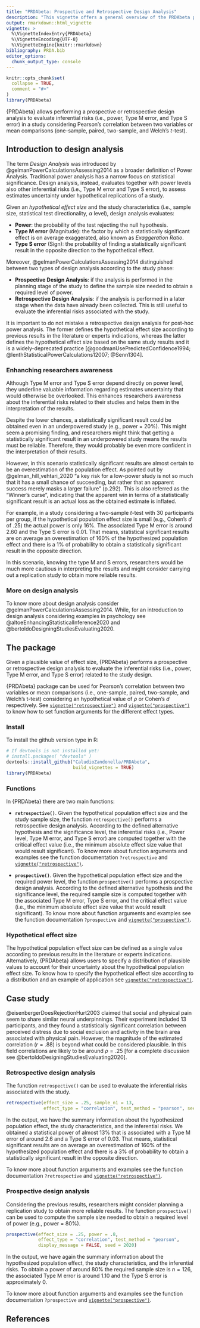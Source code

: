 ```yaml
---
title: "PRDAbeta: Prospective and Retrospective Design Analysis"
description: "This vignette offers a general overview of the PRDAbeta package, introducing the concept of design analysis and providing information about the main functions in the package."
output: rmarkdown::html_vignette
vignette: >
  %\VignetteIndexEntry{PRDAbeta}
  %\VignetteEncoding{UTF-8}
  %\VignetteEngine{knitr::rmarkdown}
bibliography: PRDA.bib
editor_options: 
  chunk_output_type: console
---
```


```r
knitr::opts_chunk$set(
  collapse = TRUE,
  comment = "#>"
)
library(PRDAbeta)
```


{PRDAbeta} allows performing a prospective or retrospective design analysis to evaluate inferential risks (i.e., power, Type M error, and Type S error) in a study considering Pearson's correlation between two variables or mean comparisons (one-sample, paired, two-sample, and Welch's *t*-test). 

## Introduction to design analysis

The term *Design Analysis* was introduced by @gelmanPowerCalculationsAssessing2014 as a broader definition of Power Analysis. Traditional power analysis has a narrow focus on statistical significance. Design analysis, instead, evaluates together with power levels also other inferential risks (i.e., Type M error and Type S error), to assess estimates uncertainty under hypothetical replications of a study.

Given an *hypothetical effect size* and  the study characteristics (i.e., sample size, statistical test directionality, $\alpha$ level), design analysis evaluates:

- **Power**: the probability of the test rejecting the null hypothesis.
- **Type M error** (Magnitude): the factor by which a statistically significant effect is on average exaggerated, also known as *Exaggeration Ratio*.
- **Type S error** (Sign): the probability of finding a statistically significant result in the opposite direction to the hypothetical effect.

Moreover, @gelmanPowerCalculationsAssessing2014 distinguished between two types of design analysis according to the study phase:

- **Prospective Design Analysis**: if the analysis is performed in the planning stage of the study to define the sample size needed to obtain a required level of power.
- **Retrospective Design Analysis**: if the analysis is performed in a later stage when the data have already been collected. This is still useful to evaluate the inferential risks associated with the study.

It is important to do not mistake a retrospective design analysis for post-hoc power analysis. The former defines the hypothetical effect size according to previous results in the literature or experts indications, whereas the latter defines the hypothetical effect size based on the same study results and it is a widely-deprecated practice [@goodmanUsePredictedConfidence1994; @lenthStatisticalPowerCalculations12007; @Senn1304].

### Enhanching researchers awareness

Although Type M error and Type S error depend directly on power level, they underline valuable information regarding estimates uncertainty that would otherwise be overlooked. This enhances researchers awareness about the inferential risks related to their studies and helps them in the interpretation of the results.

Despite the lower chances, a statistically significant result could be obtained even in an underpowered study (e.g., power = 20%). This might seem a promising finding, and researchers might think that getting a statistically significant result in an underpowered study means the results must be reliable. Therefore, they would probably be even more confident in the interpretation of their results.

However, in this scenario statistically significant results are almost certain to be an overestimation of the population effect. As pointed out by @gelman_hill_vehtari_2020 "a key risk for a low-power study is not so much that it has a small chance of succeeding, but rather that an apparent success merely masks a larger failure" (p.292). This is also referred as the "Winner's curse", indicating that the apparent win in terms of a statistically significant result is an actual loss as the obtained estimate is inflated.

For example, in a study considering a two-sample *t*-test with 30 participants per group, if the hypothetical population effect size is small (e.g., Cohen's *d* of .25) the actual power is only 16%.  The associated Type M error is around 2.60 and  the Type S error is 0.01. That means, statistical significant results are on average an overestimation of 160% of the hypothesized population effect and there is a 1% of probability to obtain a statistically significant result in the opposite direction. 

In this scenario, knowing the type M and S errors, researchers would be much more cautious in interpreting the results and might consider carrying out a replication study to obtain more reliable results.

### More on design analysis

To know more about design analysis consider @gelmanPowerCalculationsAssessing2014. While, for an introduction to design analysis considering examples in psychology see @altoeEnhancingStatisticalInference2020 and  @bertoldoDesigningStudiesEvaluating2020.

## The package

Given a plausible value of effect size, {PRDAbeta} performs a prospective or retrospective design analysis to evaluate the inferential risks (i.e., power, Type M error, and Type S error) related to the study design.

{PRDAbeta} package can be used for Pearson's correlation between two variables or mean comparisons (i.e., one-sample, paired, two-sample, and Welch's t-test) considering an hypothetical value of $\rho$ or Cohen's *d* respectively. See [`vignette("retrospective")`](retrospective.html) and [`vignette("prospective")`](prospective.html) to know how to set function arguments for the different effect types. 

### Install

To install the github version type in R:

```r
# If devtools is not installed yet: 
# install.packages( "devtools" )  
devtools::install_github("CaludioZandonella/PRDAbeta",
                         build_vignettes = TRUE)
library(PRDAbeta)
```

### Functions

In {PRDAbeta} there are two main functions:

- **`retrospective()`**.
Given the hypothetical population effect size and the study sample size, the function `retrospective()` performs a retrospective design analysis. According to the defined alternative hypothesis and the significance level, the inferential risks (i.e., Power level, Type M error, and Type S error) are computed together with the critical effect value (i.e., the minimum absolute effect size value that would result significant). To know more about function arguments and examples see the function documentation `?retrospective` and  [`vignette("retrospective")`](retrospective.html).

- **`prospective()`**.
Given the hypothetical population effect size and the required power level, the function `prospective()` performs a prospective design analysis. According to the defined alternative hypothesis and the significance level, the required sample size is computed together with the associated Type M error, Type S error, and the critical effect value (i.e., the minimum absolute effect size value that would result significant).  To know more about function arguments and examples see the function documentation `?prospective` and [`vignette("prospective")`](prospective.html).

### Hypothetical effect size

The hypothetical population effect size can be defined as a single value according to previous results in the literature or experts indications. Alternatively, {PRDAbeta} allows users to specify a distribution of plausible values to account for their uncertainty about the hypothetical population effect size.  To know how to specify the hypothetical effect size according to a distribution and an example of application see [`vignette("retrospective")`](retrospective.html).



## Case study

@eisenbergerDoesRejectionHurt2003 claimed that social and physical pain seem to share similar neural underpinnings. Their experiment included 13 participants, and they found a statistically significant correlation between perceived distress due to social exclusion and activity in the brain area associated with physical pain. However, the magnitude of the estimated correlation ($r = .88$) is beyond what could be considered plausible. In this field correlations are likely to be around $\rho = .25$ [for a complete discussion see @bertoldoDesigningStudiesEvaluating2020].

### Retrospective design analysis

The function `retrospective()` can be used to evaluate the inferential risks associated with the study.

```r
retrospective(effect_size = .25, sample_n1 = 13,
              effect_type = "correlation", test_method = "pearson", seed = 2020)
```

In the output, we have the summary information about the hypothesized population effect, the study characteristics, and the inferential risks. We obtained a statistical power of almost 13% that is associated with a Type M error of around 2.6 and a Type S error of 0.03. That means, statistical significant results are on average an overestimation of 160% of the hypothesized population effect and there is a 3% of probability to obtain a statistically significant result in the opposite direction.

To know more about function arguments and examples see the function documentation `?retrospective` and  [`vignette("retrospective")`](retrospective.html).

### Prospective design analysis

Considering the previous results, researchers might consider planning a replication study to obtain more reliable results. The function `prospective()` can be used to compute the sample size needed to obtain a required level of power (e.g., power = 80%).

```r
prospective(effect_size = .25, power = .8,
            effect_type = "correlation", test_method = "pearson", 
            display_message = FALSE, seed = 2020)
```

In the output, we have again the summary information about the hypothesized population effect, the study characteristics, and the inferential risks. To obtain a power of around 80% the required sample size is $n = 126$, the associated Type M error is around 1.10 and the Type S error is approximately 0.

To know more about function arguments and examples see the function documentation `?prospective` and [`vignette("prospective")`](prospective.html).

## References



